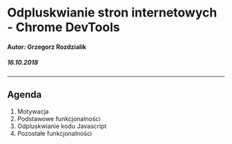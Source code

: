 
# Odpluskwianie stron internetowych - Chrome DevTools

#### Autor: Grzegorz Rozdzialik

##### 16.10.2018

---

## Agenda

1. Motywacja
2. Podstawowe funkcjonalności
3. Odpluskwianie kodu Javascript
4. Pozostałe funkcjonalności
